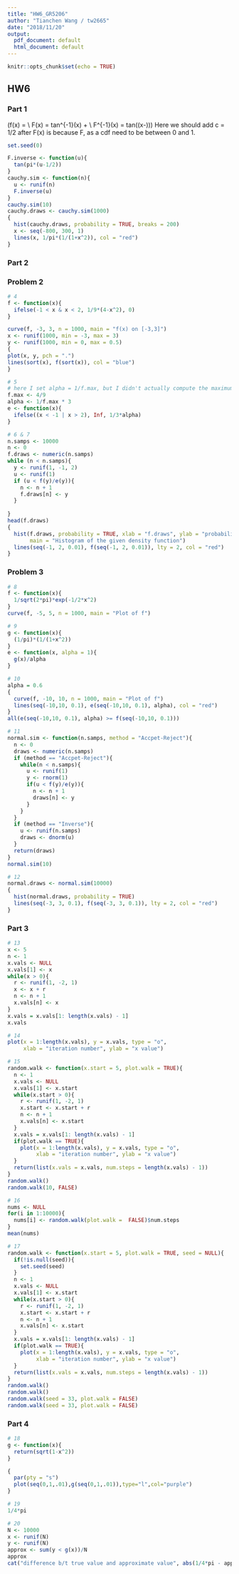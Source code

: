 ```yaml
---
title: "HW6_GR5206"
author: "Tianchen Wang / tw2665"
date: "2018/11/20"
output:
  pdf_document: default
  html_document: default
---
```


```r
knitr::opts_chunk$set(echo = TRUE)
```

## HW6

### Part 1
\(f(x) = \frac{1}{\pi (1+x^2)} \\
F(x) = \frac{1}{\pi}tan^{-1}(x) + \frac{1}{2}  \\
F^{-1}(x) = tan(\pi(x-\frac{1}{2}))\)
Here we should add c = 1/2 after F(x) is because F, as a cdf need to be between 0 and 1.
```r
set.seed(0)

F.inverse <- function(u){
  tan(pi*(u-1/2))
}
cauchy.sim <- function(n){
  u <- runif(n)
  F.inverse(u)
}
cauchy.sim(10)
cauchy.draws <- cauchy.sim(1000)
{
  hist(cauchy.draws, probability = TRUE, breaks = 200)
  x <- seq(-800, 300, 1)
  lines(x, 1/pi*(1/(1+x^2)), col = "red")
}


```

### Part 2
### Problem 2
```r
# 4
f <- function(x){
  ifelse(-1 < x & x < 2, 1/9*(4-x^2), 0)
}

curve(f, -3, 3, n = 1000, main = "f(x) on [-3,3]")
x <- runif(1000, min = -3, max = 3)
y <- runif(1000, min = 0, max = 0.5)
{
plot(x, y, pch = ".")
lines(sort(x), f(sort(x)), col = "blue")
}

# 5
# here I set alpha = 1/f.max, but I didn't actually compute the maximum point of f(x)
f.max <- 4/9
alpha <- 1/f.max * 3
e <- function(x){
  ifelse((x < -1 | x > 2), Inf, 1/3*alpha)
}

# 6 & 7
n.samps <- 10000
n <- 0
f.draws <- numeric(n.samps)
while (n < n.samps){
  y <- runif(1, -1, 2)
  u <- runif(1)
  if (u < f(y)/e(y)){
    n <- n + 1
    f.draws[n] <- y
  }
 
} 
head(f.draws)
{
  hist(f.draws, probability = TRUE, xlab = "f.draws", ylab = "probability",
       main = "Histogram of the given density function")
  lines(seq(-1, 2, 0.01), f(seq(-1, 2, 0.01)), lty = 2, col = "red")
}

```

### Problem 3
```r
# 8
f <- function(x){
  1/sqrt(2*pi)*exp(-1/2*x^2)
}
curve(f, -5, 5, n = 1000, main = "Plot of f")

# 9
g <- function(x){
  (1/pi)*(1/(1+x^2))
}
e <- function(x, alpha = 1){
  g(x)/alpha
}

# 10
alpha = 0.6
{
  curve(f, -10, 10, n = 1000, main = "Plot of f")
  lines(seq(-10,10, 0.1), e(seq(-10,10, 0.1), alpha), col = "red")
}
all(e(seq(-10,10, 0.1), alpha) >= f(seq(-10,10, 0.1)))

# 11
normal.sim <- function(n.samps, method = "Accpet-Reject"){
  n <- 0
  draws <- numeric(n.samps)
  if (method == "Accpet-Reject"){
    while(n < n.samps){
      u <- runif(1)
      y <- rnorm(1)
      if(u < f(y)/e(y)){
        n <- n + 1
        draws[n] <- y
      }
    }
  }
  if (method == "Inverse"){
    u <- runif(n.samps)
    draws <- dnorm(u)
  }
  return(draws)
}
normal.sim(10)

# 12
normal.draws <- normal.sim(10000)
{
  hist(normal.draws, probability = TRUE)
  lines(seq(-3, 3, 0.1), f(seq(-3, 3, 0.1)), lty = 2, col = "red")
}

```

### Part 3
```r
# 13
x <- 5 
n <- 1
x.vals <- NULL
x.vals[1] <- x
while(x > 0){
  r <- runif(1, -2, 1)
  x <- x + r
  n <- n + 1
  x.vals[n] <- x
}
x.vals = x.vals[1: length(x.vals) - 1]
x.vals

# 14
plot(x = 1:length(x.vals), y = x.vals, type = "o",
     xlab = "iteration number", ylab = "x value")

# 15
random.walk <- function(x.start = 5, plot.walk = TRUE){
  n <- 1
  x.vals <- NULL
  x.vals[1] <- x.start
  while(x.start > 0){
    r <- runif(1, -2, 1)
    x.start <- x.start + r
    n <- n + 1
    x.vals[n] <- x.start
  }
  x.vals = x.vals[1: length(x.vals) - 1]
  if(plot.walk == TRUE){
    plot(x = 1:length(x.vals), y = x.vals, type = "o",
         xlab = "iteration number", ylab = "x value")
  }
  return(list(x.vals = x.vals, num.steps = length(x.vals) - 1))
}
random.walk()
random.walk(10, FALSE)

# 16
nums <- NULL
for(i in 1:10000){
  nums[i] <- random.walk(plot.walk =  FALSE)$num.steps
}
mean(nums)

# 17
random.walk <- function(x.start = 5, plot.walk = TRUE, seed = NULL){
  if(!is.null(seed)){
    set.seed(seed)
  }
  n <- 1
  x.vals <- NULL
  x.vals[1] <- x.start
  while(x.start > 0){
    r <- runif(1, -2, 1)
    x.start <- x.start + r
    n <- n + 1
    x.vals[n] <- x.start
  }
  x.vals = x.vals[1: length(x.vals) - 1]
  if(plot.walk == TRUE){
    plot(x = 1:length(x.vals), y = x.vals, type = "o",
         xlab = "iteration number", ylab = "x value")
  }
  return(list(x.vals = x.vals, num.steps = length(x.vals) - 1))
}
random.walk()
random.walk()
random.walk(seed = 33, plot.walk = FALSE)
random.walk(seed = 33, plot.walk = FALSE)
```

### Part 4
```r
# 18
g <- function(x){
  return(sqrt(1-x^2))
}

{
  par(pty = "s")
  plot(seq(0,1,.01),g(seq(0,1,.01)),type="l",col="purple")
}

# 19
1/4*pi

# 20
N <- 10000
x <- runif(N)
y <- runif(N)
approx <- sum(y < g(x))/N
approx
cat("difference b/t true value and approximate value", abs(1/4*pi - approx))
```

